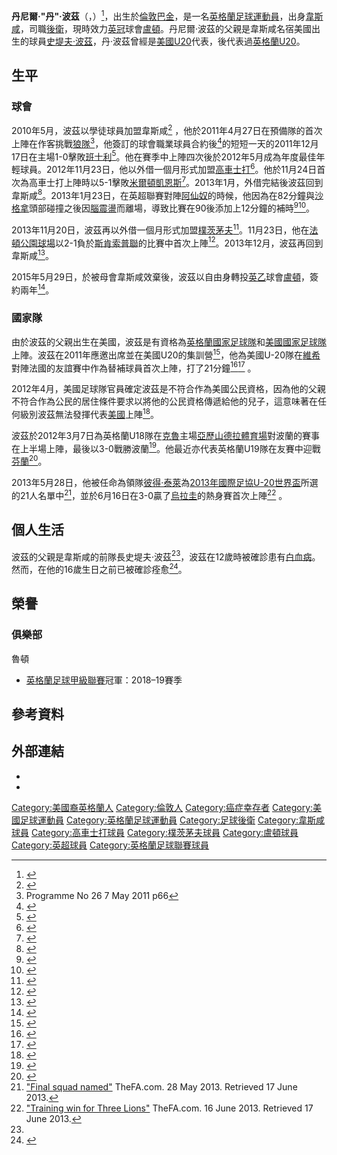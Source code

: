 {{noteTA
|G1=英超
|t =zh-hans:丹·普特斯; zh-tw:丹·波茲; zh-hk:丹·樸斯;
|1=zh-hans:普特斯; zh-tw:波茲; zh-hk:樸斯;
|2=zh-hans:丹尼尔·普特斯; zh-tw:丹尼爾·波茲; zh-hk:丹·樸斯;
}}
{{Football player infobox 
|          playername = 丹·樸斯<br />''Daniel Potts''
|               image = Dan_Potts.jpg
|          image_size = 250
|             caption = 2012年8月波茲對戰[[克魯足球會|克魯]]
|            fullname = 丹尼爾·波茲<br />Daniel Potts<ref name="Premier League Clubs submit Squad Lists">{{Cite news
| title = 英格蘭超級足球聯賽球會註冊球員名單
| url = http://www.premierleague.com/content/dam/premierleague/site-content/News/publications/squad-lists/squad-lists-February-2013.pdf
| publisher = Premier League
| format = PDF
| date = 1 February 2013
| page = 40
| accessdate = 24 June 2013
| archive-date = 2016-03-04
| archive-url = https://web.archive.org/web/20160304033709/http://www.premierleague.com/content/dam/premierleague/site-content/News/publications/squad-lists/squad-lists-February-2013.pdf
| dead-url = no
}}</ref>
|            nickname = ''{{lang|en|Dan Potts}}''
|              height = {{height|meter=1.73}}
|         dateofbirth = {{birth date and age|1994|4|13}}
|         cityofbirth = [[倫敦|倫敦]][[巴金|巴金]]<ref>{{cite book|editor1-first=Glenda|editor1-last=Rollin|editor2-first=Jack|editor2-last=Rollin|title=Sky Sports Football Yearbook 2012–2013|year=2012|publisher=Headline Publishing Group|location=London|isbn=978-0-7553-6356-8|page=552|edition=43rd}}</ref>
|      countryofbirth = {{flagicon|ENG}} [[英格蘭|英格蘭]]
|         currentclub = [[卢顿足球俱乐部|盧頓]]
|          clubnumber = 3
|            position = [[後衛_(足球)|後衛]]
|          youthyears = 2010-2011
|          youthclubs = [[西汉姆联足球俱乐部|韋斯咸]]
|              years1 = 2011-2015
|              clubs1 = [[西汉姆联足球俱乐部|韋斯咸]]
|               caps1 = 5
|              goals1 = 0
|              years2 = 2012–2013
|              clubs2 = → [[高車士打聯足球會|高車士打]]
|               caps2 = 5
|              goals2 = 0
|              years3 = 2013
|              clubs3 = → [[樸茨茅夫足球會|樸茨茅夫]]
|               caps3 = 5
|              goals3 = 0
|              years4 = 2015-
|              clubs4 = [[卢顿足球俱乐部|盧頓]]
|               caps4 = 165
|              goals4 = 9
|      nationalyears1 = 2011
|      nationalteam1  = [[美國20歲以下足球代表隊|美國U20]]
|      nationalcaps1  =  1
|      nationalgoals1 =  0
|      nationalyears2 = 2012
|      nationalteam2  = [[英格蘭18歲以下足球代表隊|英格蘭U18]]
|      nationalcaps2  =  1
|      nationalgoals2 =  0
|      nationalyears3 = 2012–2013
|      nationalteam3  = [[英格蘭19歲以下足球代表隊|英格蘭U19]]
|      nationalcaps3  = 2
|      nationalgoals3 = 0
|      nationalyears4 = 2013
|      nationalteam4  = [[英格蘭20歲以下足球代表隊|英格蘭U20]]
|      nationalcaps4  = 2
|      nationalgoals4 = 0
|            pcupdate = 2022年3月8日
|            ntupdate = 
}}
'''丹尼爾·"丹"·波茲'''（{{lang-en|'''Daniel "Dan" Potts'''}}，{{bd|1994年|4月13日|catIdx=Potts, Daniel}}）<ref name=whufc2>{{cite web|url=http://www.whufc.com/articles/20110715/youths-201011_2236884_2395268|title=Youths 2010/11|accessdate=19 December 2011|date=15 July 2011|publisher=West Ham United F.C.|deadurl=yes|archiveurl=https://web.archive.org/web/20131224112903/http://www.whufc.com/articles/20110715/youths-201011_2236884_2395268|archivedate=2013年12月24日}}</ref>，出生於[[倫敦|倫敦]][[巴金|巴金]]，是一名[[英格蘭|英格蘭]][[足球運動員|足球運動員]]，出身[[西汉姆联足球俱乐部|韋斯咸]]，司職[[後衛_(足球)|後衛]]，現時效力[[英冠|英冠]]球會[[卢顿足球俱乐部|盧頓]]。丹尼爾·波茲的父親是韋斯咸名宿美國出生的球員[[史堤夫·波茲|史堤夫·波茲]]，丹·波茲曾經是[[美國20歲以下足球代表隊|美國U20]]代表，後代表過[[英格蘭20歲以下足球代表隊|英格蘭U20]]。

==生平==
===球會===
2010年5月，波茲以學徒球員加盟韋斯咸<ref>{{cite web|url=http://www.whufc.com/articles/20100504/scholars-sign-up_2236884_2041834|title=Scholars sign up|date=4 May 2010|publisher=West Ham United F.C.|deadurl=yes|archiveurl=https://web.archive.org/web/20100507024245/http://www.whufc.com/articles/20100504/scholars-sign-up_2236884_2041834|archivedate=2010年5月7日|accessdate=2015年5月23日}}</ref> ，他於2011年4月27日在預備隊的首次上陣在作客挑戰[[狼隊|狼隊]]<ref>Programme No 26 7 May 2011 p66</ref>，他簽訂的球會職業球員合約後<ref name=whufc>{{cite web|url=http://www.whufc.com/articles/20111216/potts-signs-pro-deal_2236884_2549877|title=Potts signs pro deal|accessdate=19 December 2011|date=16 December 2011|publisher=West Ham United F.C.|deadurl=yes|archiveurl=https://web.archive.org/web/20120109033541/http://www.whufc.com/articles/20111216/potts-signs-pro-deal_2236884_2549877|archivedate=2012年1月9日}}</ref>的短短一天的2011年12月17日在主場1-0擊敗[[班士利足球會|班士利]]<ref name = BBC>{{cite web|url=http://news.bbc.co.uk/sport1/hi/football/16123547.stm|title=West Ham 1 – 0 Barnsley|accessdate=18 December 2011|date=17 December 2011|publisher=BBC Sport}}</ref>。他在賽季中上陣四次後於2012年5月成為年度最佳年輕球員。2012年11月23日，他以外借一個月形式加盟[[高車士打聯足球會|高車士打]]<ref>{{cite web|url=http://www.bbc.co.uk/sport/0/football/20453209|title=West Ham's Dan Potts joins Colchester United on loan|date=22 November 2012|work=BBC Sport|publisher=BBC|accessdate=1 December 2012|archive-date=2012-11-28|archive-url=https://web.archive.org/web/20121128231942/http://www.bbc.co.uk/sport/0/football/20453209|dead-url=no}}</ref>。他於11月24日首次為高車士打上陣時以5-1擊敗[[米爾頓凱恩斯|米爾頓凱恩斯]]<ref>{{cite web|title=MK Dons 5–1 Colchester|url=http://www.bbc.co.uk/sport/0/football/20374531|publisher=BBC Sport|accessdate=12 December 2012|archive-date=2012-11-27|archive-url=https://web.archive.org/web/20121127205719/http://www.bbc.co.uk/sport/0/football/20374531|dead-url=no}}</ref>。2013年1月，外借完結後波茲回到韋斯咸<ref>{{cite web|title=Potts leaves, while U's sweat over possible Thompson suspension|url=http://www.eadt.co.uk/sport/colchester-united/potts_leaves_while_u_s_sweat_over_possible_thompson_suspension_1_1781804|publisher=www.eadt.co.uk|accessdate=4 January 2013|archive-date=2014-12-15|archive-url=https://web.archive.org/web/20141215235454/http://www.eadt.co.uk/sport/colchester-united/potts_leaves_while_u_s_sweat_over_possible_thompson_suspension_1_1781804|dead-url=no}}</ref>。2013年1月23日，在英超聯賽對陣[[阿仙奴|阿仙奴]]的時候，他因為在82分鐘與[[沙格拿|沙格拿]]頭部碰撞之後因[[腦震盪|腦震盪]]而離場，導致比賽在90後添加上12分鐘的補時<ref>{{cite news|last=Palmer|first=Justin|title=West Ham defender Potts knocked unconscious in Arsenal defeat|url=http://in.reuters.com/article/2013/01/23/soccer-england-westham-potts-idINDEE90M0JN20130123?rpc=401&feedType=RSS&feedName=sportsNews&rpc=401|accessdate=24 January 2013|newspaper=Reuters.com|date=24 January 2012|archive-date=2014-12-15|archive-url=https://web.archive.org/web/20141215210909/http://in.reuters.com/article/2013/01/23/soccer-england-westham-potts-idINDEE90M0JN20130123?rpc=401&feedType=RSS&feedName=sportsNews&rpc=401|dead-url=no}}</ref><ref>{{cite web|title=Arsenal 5–1 West Ham|url=http://www.bbc.co.uk/sport/0/football/21038749|publisher=BBC Sport|accessdate=24 January 2013|archive-date=2016-01-13|archive-url=https://web.archive.org/web/20160113054304/http://www.bbc.co.uk/sport/0/football/21038749|dead-url=no}}</ref>。

2013年11月20日，波茲再以外借一個月形式加盟[[樸茨茅夫足球會|樸茨茅夫]]<ref>{{Cite web |title=Pompey Sign Potts |url=http://www.portsmouthfc.co.uk/news/article/pompey-sign-potts-1185240.aspx |work=www.portsmouthfc.co.uk |date=20 November 2013 |accessdate=2015-05-23 |archive-date=2016-08-08 |archive-url=https://web.archive.org/web/20160808152706/http://www.portsmouthfc.co.uk/news/article/pompey-sign-potts-1185240.aspx |dead-url=no }}</ref>。11月23日，他在[[法頓公園球場|法頓公園球場]]以2-1負於[[斯肯索普聯足球會|斯肯索普聯]]的比賽中首次上陣<ref name="Pompeydebut">{{cite web | url=http://www.portsmouthfc.co.uk/news/article/potts-not-solid-enough-1192323.aspx | title=Potts:Not Solid Enough | publisher=www.portsmouthfc.co.uk | accessdate=26 November 2013 | archive-date=2016-08-08 | archive-url=https://web.archive.org/web/20160808152856/http://www.portsmouthfc.co.uk/news/article/potts-not-solid-enough-1192323.aspx | dead-url=no }}</ref>。2013年12月，波茲再回到韋斯咸<ref>{{cite news | url=http://www.portsmouth.co.uk/sport/pompey/potts-exit-ensures-pompey-left-back-search-ramped-up-1-5761589 | title=Potts exit ensures Pompey left-back search ramped up | work=Portsmouth News | date=21 December 2013 | accessdate=22 December 2013 | author=Allen, Neil | archive-url=https://web.archive.org/web/20150528200731/http://www.portsmouth.co.uk/sport/pompey/potts-exit-ensures-pompey-left-back-search-ramped-up-1-5761589 | archive-date=2015-05-28 | dead-url=yes }}</ref>。

2015年5月29日，於被母會韋斯咸效棄後，波茲以自由身轉投[[英乙|英乙]]球會[[卢顿足球俱乐部|盧頓]]，簽約兩年<ref >{{citenews |language = en |url = http://www.bbc.com/sport/0/football/32935563 |title = Dan Potts: West Ham defender joins Luton Town on two-year deal |work = ''[[BBC_Sport|BBC Sport]]'' |date = 2015-05-29 |accessdate = 2015-05-29 |archive-date = 2015-09-24 |archive-url = https://web.archive.org/web/20150924223908/http://www.bbc.com/sport/0/football/32935563 |dead-url = no }}</ref >。

===國家隊===
由於波茲的父親出生在美國，波茲是有資格為[[英格蘭國家足球隊|英格蘭國家足球隊]]和[[美國國家足球隊|美國國家足球隊]]上陣。波茲在2011年應邀出席並在美國U20的集訓營<ref name =soccerbyives>{{cite web|url=http://www.soccerbyives.net/soccer_by_ives/2011/12/the-lowdown-on-dan-potts.html|title=The lowdown on Dan Potts|accessdate=27 December 2011|date=27 December 2011|publisher=soccerbyives|archive-date=2015-09-24|archive-url=https://web.archive.org/web/20150924103314/http://www.soccerbyives.net/soccer_by_ives/2011/12/the-lowdown-on-dan-potts.html|dead-url=no}}</ref>，他為美國U-20隊在[[維希|維希]]對陣法國的友誼賽中作為替補球員首次上陣，打了21分鐘<ref name=whu-potts-profile>{{cite web|title=Daniel Potts profile|url=http://www.whufc.com/articles/daniel-potts-west-ham_2228487_58785|publisher=West Ham United F.C.|accessdate=12 January 2012|deadurl=yes|archiveurl=https://web.archive.org/web/20120110141414/http://www.whufc.com/articles/daniel-potts-west-ham_2228487_58785|archivedate=2012年1月10日}}</ref><ref name=USStats>{{cite web|url=http://www.ussoccer.com/Teams/Youth/US-Under20-Men/Statistics/2011-Statistics.aspx|title=2011 Statistics|accessdate=3 January 2012|publisher=U.S. Soccer|deadurl=yes|archiveurl=https://web.archive.org/web/20111221053325/http://www.ussoccer.com/Teams/Youth/US-Under20-Men/Statistics/2011-Statistics.aspx|archivedate=2011年12月21日}}</ref>
。

2012年4月，美國足球隊官員確定波茲是不符合作為美國公民資格，因為他的父親不符合作為公民的居住條件要求以將他的公民資格傳遞給他的兒子，這意味著在任何級別波茲無法發揮代表[[美國|美國]]上陣<ref>{{Cite web |url=http://www.soccerbyives.net/soccer_by_ives/2012/04/report-potts-not-eligible-for-usa.html |title=存档副本 |accessdate=2015-05-23 |archive-date=2015-09-24 |archive-url=https://web.archive.org/web/20150924115451/http://www.soccerbyives.net/soccer_by_ives/2012/04/report-potts-not-eligible-for-usa.html |dead-url=no }}</ref>。

波茲於2012年3月7日為英格蘭U18隊在[[克魯足球會|克魯]]主場[[亞歷山德拉體育場|亞歷山德拉體育場]]對波蘭的賽事在上半場上陣，最後以3-0戰勝波蘭<ref name=Englandu18>{{cite web|title=Potts plays for Three Lions|url=http://www.whufc.com/articles/20120308/potts-plays-for-three-lions_2236884_2640661|publisher=www.whufc.com|accessdate=8 March 2012|deadurl=yes|archiveurl=https://web.archive.org/web/20120420224325/http://www.whufc.com/articles/20120308/potts-plays-for-three-lions_2236884_2640661|archivedate=2012年4月20日}}</ref>。他最近亦代表英格蘭U19隊在友賽中迎戰[[芬蘭|芬蘭]]<ref>{{cite web|url=http://www.thefa.com/England/mens-u19s/News/2012/finland-squad-announcement-291012|title=England U19s Head Coach Noel Blake has picked his squad to face Finland|work=TheFA.com|accessdate=5 November 2012|archive-date=2014-04-08|archive-url=https://web.archive.org/web/20140408033104/http://www.thefa.com/england/mens-u19s/news/2012/finland-squad-announcement-291012|dead-url=no}}</ref>。

2013年5月28日，他被任命為領隊[[彼得·泰萊|彼得·泰萊]]為[[2013年U20世界盃足球賽|2013年國際足協U-20世界盃]]所選的21人名單中<ref>[http://www.thefa.com/england/mens-u20s/News/2013/u20s-world-cup-squad-announcement-280513 "Final squad named"] {{Wayback|url=http://www.thefa.com/england/mens-u20s/News/2013/u20s-world-cup-squad-announcement-280513 |date=20131104102133 }} TheFA.com. 28 May 2013. Retrieved 17 June 2013.</ref>，並於6月16日在3-0贏了[[烏拉圭|烏拉圭]]的熱身賽首次上陣<ref>[http://www.thefa.com/england/mens-u20s/News/2013/uruguay-report-160613 "Training win for Three Lions"] {{Wayback|url=http://www.thefa.com/england/mens-u20s/News/2013/uruguay-report-160613 |date=20131104102136 }} TheFA.com. 16 June 2013. Retrieved 17 June 2013.</ref>
。
==個人生活==
波茲的父親是韋斯咸的前隊長史堤夫·波茲<ref name = BBC/>，波茲在12歲時被確診患有[[白血病|白血病]]。然而，在他的16歲生日之前已被確診痊愈<ref name =dailymail>{{cite web|url=http://www.dailymail.co.uk/sport/football/article-2075837/Dan-Potts-West-Ham-hes-quick-stamp-brand-On-road-.html|title=On the road... Potts the Younger is quick to stamp his brand at West Ham|accessdate=21 December 2011|date=18 December 2011|publisher=West Ham United F.C|archive-date=2016-08-27|archive-url=https://web.archive.org/web/20160827043135/http://www.dailymail.co.uk/sport/football/article-2075837/Dan-Potts-West-Ham-hes-quick-stamp-brand-On-road-.html|dead-url=no}}</ref>。

== 榮譽 ==
=== 俱樂部 ===	
;{{flagicon|ENG}} 魯頓
*[[英格蘭足球甲級聯賽|英格蘭足球甲級聯賽]]冠軍：2018–19賽季

==參考資料==
{{reflist|2}}

==外部連結==
*{{soccerbase|62913|丹·樸斯}}
*{{Soccerway|216849}}

{{盧頓球員名單}}

{{DEFAULTSORT:Potts, Daniel}}
[[Category:美國裔英格蘭人|Category:美國裔英格蘭人]]
[[Category:倫敦人|Category:倫敦人]]
[[Category:癌症幸存者|Category:癌症幸存者]]
[[Category:美國足球運動員|Category:美國足球運動員]]
[[Category:英格蘭足球運動員|Category:英格蘭足球運動員]]
[[Category:足球後衛|Category:足球後衛]]
[[Category:韋斯咸球員|Category:韋斯咸球員]]
[[Category:高車士打球員|Category:高車士打球員]]
[[Category:樸茨茅夫球員|Category:樸茨茅夫球員]]
[[Category:盧頓球員|Category:盧頓球員]] 
[[Category:英超球員|Category:英超球員]]
[[Category:英格蘭足球聯賽球員|Category:英格蘭足球聯賽球員]]